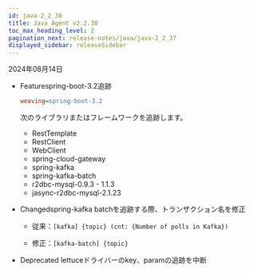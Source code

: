 ```yaml
---
id: java-2_2_38
title: Java Agent v2.2.38
toc_max_heading_level: 2
pagination_next: release-notes/java/java-2_2_37
displayed_sidebar: releaseSidebar
---
```


2024年08月14日

- <Status priority='1'>Feature</Status>spring-boot-3.2追跡

  ```ini title="whatap.conf"
  weaving=spring-boot-3.2
  ```

  次のライブラリまたはフレームワークを追跡します。

  - RestTemplate
  - RestClient
  - WebClient
  - spring-cloud-gateway
  - spring-kafka
  - spring-kafka-batch
  - r2dbc-mysql-0.9.3 - 1.1.3
  - jasync-r2dbc-mysql-2.1.23

- <Status priority='1'>Changed</Status>spring-kafka batchを追跡する際、トランザクション名を修正

  - 従来：`[kafka] {topic} (cnt: {Number of polls in Kafka})`

  - 修正：`[kafka-batch] {topic}`

- <Status priority='1'>Deprecated</Status> lettuceドライバーのkey、paramの追跡を中断


<DownloadJava ver="2.2.38" />
